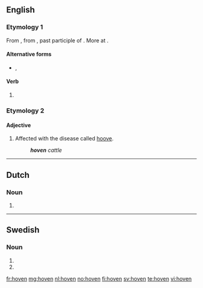 ==English==

===Etymology 1===
From {{etyl|enm}} {{term|hoven|lang=enm}}, from {{etyl|ang}} {{term|gehafen|ġehafen|lang=ang}}, past participle of {{term|hebban||to lift|lang=ang}}. More at {{l|en|heave}}.

====Alternative forms====
* {{l|en|hove}}, {{l|en|heaved}}

====Verb====
{{en-verb form}}

# {{form of|Alternative past participle|heave}}

===Etymology 2===

====Adjective====
{{en-adj|-}}

# Affected with the disease called [[hoove]].
#: '''''hoven''' cattle''

----

==Dutch==

===Noun===
{{head|nl}}
# {{nl-noun-form|pl=1|hof}}

----

==Swedish==

===Noun===
{{head|sv|noun form}}

# {{sv-noun-form-def|hov}}<!-- hoof -->
# {{sv-noun-form-def-pl|hov}}<!-- court -->

[[fr:hoven]]
[[mg:hoven]]
[[nl:hoven]]
[[no:hoven]]
[[fi:hoven]]
[[sv:hoven]]
[[te:hoven]]
[[vi:hoven]]